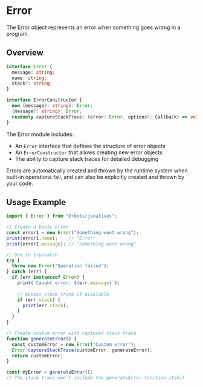 # Error

The Error object represents an error when something goes wrong in a program.

## Overview

```ts
interface Error {
  message: string;
  name: string;
  stack?: string;
}

interface ErrorConstructor {
  new (message?: string): Error;
  (message?: string): Error;
  readonly captureStackTrace: (error: Error, options?: Callback) => void;
}
```

The Error module includes:

- An `Error` interface that defines the structure of error objects
- An `ErrorConstructor` that allows creating new error objects
- The ability to capture stack traces for detailed debugging

Errors are automatically created and thrown by the runtime system when built-in operations fail, and can also be explicitly created and thrown by your code.

## Usage Example

```ts
import { Error } from "@rbxts/jsnatives";

// Create a basic error
const error1 = new Error("Something went wrong");
print(error1.name);    // "Error"
print(error1.message); // "Something went wrong"

// Use in try/catch
try {
  throw new Error("Operation failed");
} catch (err) {
  if (err instanceof Error) {
    print(`Caught error: ${err.message}`);
    
    // Access stack trace if available
    if (err.stack) {
      print(err.stack);
    }
  }
}

// Create custom error with captured stack trace
function generateError() {
  const customError = new Error("Custom error");
  Error.captureStackTrace(customError, generateError);
  return customError;
}

const myError = generateError();
// The stack trace won't include the generateError function itself
``` 
